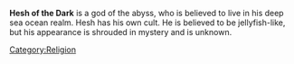 {{stub}}
'''Hesh of the Dark''' is a god of the abyss, who is believed to live in his deep sea ocean realm. Hesh has his own cult. He is believed to be jellyfish-like, but his appearance is shrouded in mystery and is unknown. 

[[Category:Religion]]